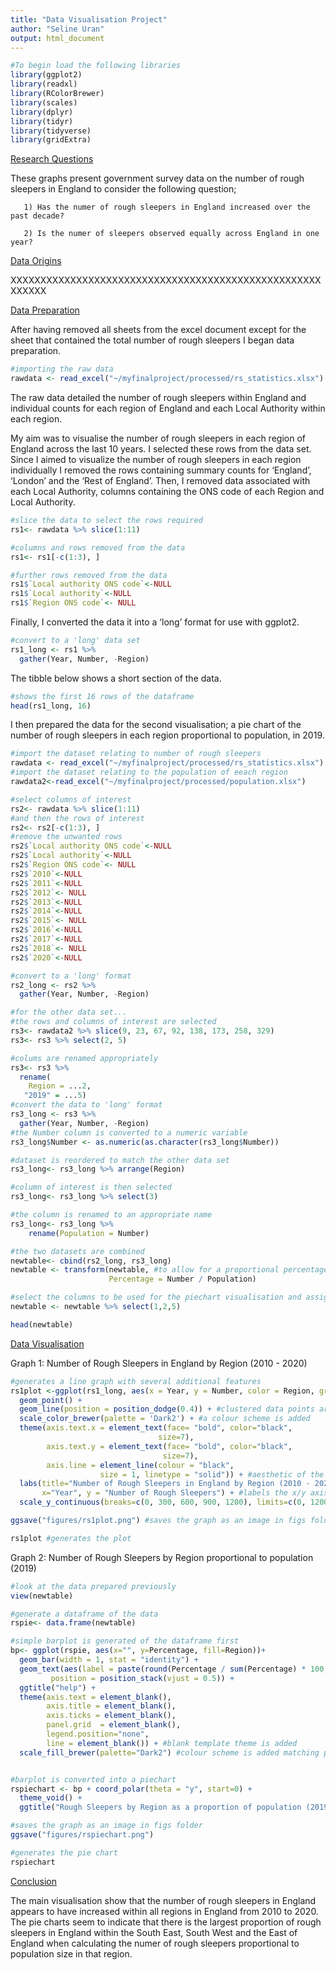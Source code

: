 ```yaml
---
title: "Data Visualisation Project"
author: "Seline Uran"
output: html_document
---
```

```r
#To begin load the following libraries
library(ggplot2)
library(readxl)
library(RColorBrewer)
library(scales)
library(dplyr)
library(tidyr)
library(tidyverse)
library(gridExtra)
```

<span style="text-decoration:underline">Research Questions</span>

These graphs present government survey data on the number of rough sleepers in England to consider the following question; 

       1) Has the numer of rough sleepers in England increased over the past decade? 

       2) Is the numer of sleepers observed equally across England in one year? 

<span style="text-decoration:underline">Data Origins</span>

XXXXXXXXXXXXXXXXXXXXXXXXXXXXXXXXXXXXXXXXXXXXXXXXXXXXXXXXXX

<span style="text-decoration:underline">Data Preparation</span>

After having removed all sheets from the excel document except for the sheet that contained the total number of rough sleepers I began data preparation. 

```r
#importing the raw data
rawdata <- read_excel("~/myfinalproject/processed/rs_statistics.xlsx")
```

The raw data detailed the number of rough sleepers within England and individual counts for each region of England and each Local Authority within each region. 

My aim was to visualise the number of rough sleepers in each region of England across the last 10 years. I selected these rows from the data set. Since I aimed to visualize the number of rough sleepers in each region individually I removed the rows containing summary counts for 'England', 'London' and the 'Rest of England'. Then, I removed data associated with each Local Authority, columns containing the ONS code of each Region and Local Authority. 

```r
#slice the data to select the rows required
rs1<- rawdata %>% slice(1:11)

#columns and rows removed from the data
rs1<- rs1[-c(1:3), ]

#further rows removed from the data
rs1$`Local authority ONS code`<-NULL
rs1$`Local authority`<-NULL
rs1$`Region ONS code`<- NULL
```

Finally, I converted the data it into a 'long' format for use with ggplot2.

```r
#convert to a 'long' data set
rs1_long <- rs1 %>% 
  gather(Year, Number, -Region)
```

The tibble below shows a short section of the data. 

```r
#shows the first 16 rows of the dataframe
head(rs1_long, 16)
```

I then prepared the data for the second visualisation; a pie chart of the number of rough sleepers in each region proportional to population, in 2019. 

```r
#import the dataset relating to number of rough sleepers
rawdata <- read_excel("~/myfinalproject/processed/rs_statistics.xlsx")
#import the dataset relating to the population of eeach region
rawdata2<-read_excel("~/myfinalproject/processed/population.xlsx") 

#select columns of interest
rs2<- rawdata %>% slice(1:11)
#and then the rows of interest
rs2<- rs2[-c(1:3), ]
#remove the unwanted rows
rs2$`Local authority ONS code`<-NULL
rs2$`Local authority`<-NULL
rs2$`Region ONS code`<- NULL
rs2$`2010`<-NULL
rs2$`2011`<-NULL
rs2$`2012`<- NULL
rs2$`2013`<-NULL
rs2$`2014`<-NULL
rs2$`2015`<- NULL
rs2$`2016`<-NULL
rs2$`2017`<-NULL
rs2$`2018`<- NULL
rs2$`2020`<-NULL

#convert to a 'long' format
rs2_long <- rs2 %>% 
  gather(Year, Number, -Region)

#for the other data set...
#the rows and columns of interest are selected
rs3<- rawdata2 %>% slice(9, 23, 67, 92, 138, 173, 258, 329)
rs3<- rs3 %>% select(2, 5)

#colums are renamed appropriately
rs3<- rs3 %>% 
  rename(
    Region = ...2,
   "2019" = ...5)
#convert the data to 'long' format
rs3_long <- rs3 %>% 
  gather(Year, Number, -Region)
#the Number column is converted to a numeric variable
rs3_long$Number <- as.numeric(as.character(rs3_long$Number))

#dataset is reordered to match the other data set
rs3_long<- rs3_long %>% arrange(Region)

#column of interest is then selected
rs3_long<- rs3_long %>% select(3)

#the column is renamed to an appropriate name
rs3_long<- rs3_long %>%
    rename(Population = Number)

#the two datasets are combined
newtable<- cbind(rs2_long, rs3_long)
newtable <- transform(newtable, #to allow for a proportional percentage to be calculated
                      Percentage = Number / Population) 

#select the columns to be used for the piechart visualisation and assign to a new variable
newtable <- newtable %>% select(1,2,5)

head(newtable)
```

<span style="text-decoration:underline">Data Visualisation</span> 

Graph 1: Number of Rough Sleepers in England by Region (2010 - 2020)

```r
#generates a line graph with several additional features
rs1plot <-ggplot(rs1_long, aes(x = Year, y = Number, color = Region, group = Region)) +
  geom_point() +
  geom_line(position = position_dodge(0.4)) + #clustered data points are distributed
  scale_color_brewer(palette = 'Dark2') + #a colour scheme is added
  theme(axis.text.x = element_text(face= "bold", color="black", 
                                 size=7),
        axis.text.y = element_text(face= "bold", color="black", 
                                  size=7),
        axis.line = element_line(colour = "black", 
                    size = 1, linetype = "solid")) + #aesthetic of the x/y axis
  labs(title="Number of Rough Sleepers in England by Region (2010 - 2020)",
       x="Year", y = "Number of Rough Sleepers") + #labels the x/y axis and title for plot
  scale_y_continuous(breaks=c(0, 300, 600, 900, 1200), limits=c(0, 1200)) #adjust the scale

ggsave("figures/rs1plot.png") #saves the graph as an image in figs folder
```

```r
rs1plot #generates the plot
```


Graph 2: Number of Rough Sleepers by Region proportional to population (2019) 

``` r
#look at the data prepared previously
view(newtable)

#generate a dataframe of the data
rspie<- data.frame(newtable)

#simple barplot is generated of the dataframe first
bp<- ggplot(rspie, aes(x="", y=Percentage, fill=Region))+
  geom_bar(width = 1, stat = "identity") + 
  geom_text(aes(label = paste(round(Percentage / sum(Percentage) * 100, 1), "%"), x = 1.7),
         position = position_stack(vjust = 0.5)) +
  ggtitle("help") +
  theme(axis.text = element_blank(),
        axis.title = element_blank(),
        axis.ticks = element_blank(),
        panel.grid  = element_blank(),
        legend.position="none",
        line = element_blank()) + #blank template theme is added
  scale_fill_brewer(palette="Dark2") #colour scheme is added matching plot above


#barplot is converted into a piechart
rspiechart <- bp + coord_polar(theta = "y", start=0) +
  theme_void() +
  ggtitle("Rough Sleepers by Region as a proportion of population (2019)")

#saves the graph as an image in figs folder
ggsave("figures/rspiechart.png")
```

```r
#generates the pie chart
rspiechart
```


<span style="text-decoration:underline">Conclusion</span>

The main visualisation show that the number of rough sleepers in England appears to have increased within all regions in England from 2010 to 2020. The pie charts seem to indicate that there is the largest proportion of rough sleepers in England within the South East, South West and the East of England when calculating the numer of rough sleepers proportional to population size in that region. 
